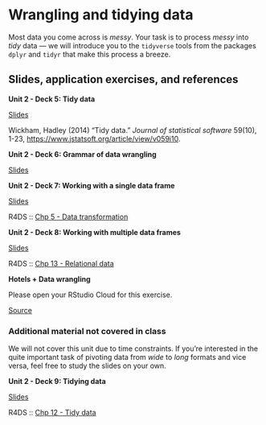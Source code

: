# Wrangling and tidying data {#wrangling-tidying-data}

Most data you come across is *messy*.
Your task is to process *messy* into *tidy* data --- we will introduce you to the `tidyverse` tools from the packages `dplyr` and `tidyr` that make this process a breeze.

## Slides, application exercises, and references

::: {.slide-deck}
**Unit 2 - Deck 5: Tidy data**

::: {.slides}
[Slides](https://lukas-jue.github.io/intro-tidyverse/slides/u2-d05-tidy-data/u2-d05-tidy-data.html#1)
:::

::: {.reading}
Wickham, Hadley (2014) "Tidy data." *Journal of statistical software* 59(10), 1-23, <https://www.jstatsoft.org/article/view/v059i10>.
:::
:::

::: {.slide-deck}
**Unit 2 - Deck 6: Grammar of data wrangling**

::: {.slides}
[Slides](https://lukas-jue.github.io/intro-tidyverse/slides/u2-d06-grammar-wrangle/u2-d06-grammar-wrangle.html#1)
:::
:::

::: {.slide-deck}
**Unit 2 - Deck 7: Working with a single data frame**

::: {.slides}
[Slides](https://lukas-jue.github.io/intro-tidyverse/slides/u2-d07-single-df/u2-d07-single-df.html#1)
:::

::: {.reading}
R4DS :: [Chp 5 - Data transformation](https://r4ds.had.co.nz/transform.html)
:::
:::

::: {.slide-deck}
**Unit 2 - Deck 8: Working with multiple data frames**

::: {.slides}
[Slides](https://lukas-jue.github.io/intro-tidyverse/slides/u2-d08-multi-df/u2-d08-multi-df.html#1)
:::

::: {.reading}
R4DS :: [Chp 13 - Relational data](https://r4ds.had.co.nz/relational-data.html)
:::
:::

::: {.application-exercise}
**Hotels + Data wrangling**

Please open your RStudio Cloud for this exercise.

::: {.source}
[Source](https://github.com/lukas-jue/intro-tidyverse/blob/master/docs/application-exercises/ae-04-hotels-datawrangling/hotels-datawrangling.Rmd)
:::
:::

### Additional material not covered in class

We will not cover this unit due to time constraints.
If you're interested in the quite important task of pivoting data from *wide* to *long* formats and vice versa, feel free to study the slides on your own.

::: {.slide-deck}
**Unit 2 - Deck 9: Tidying data**

::: {.slides}
[Slides](https://lukas-jue.github.io/intro-tidyverse/slides/u2-d09-tidying/u2-d09-tidying.html#1)
:::

::: {.reading}
R4DS :: [Chp 12 - Tidy data](https://r4ds.had.co.nz/tidy-data.html)
:::
:::
